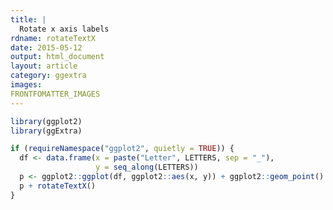 ```yaml
---
title: |
  Rotate x axis labels
rdname: rotateTextX
date: 2015-05-12
output: html_document
layout: article
category: ggextra
images:
FRONTFOMATTER_IMAGES
---
```


```r
library(ggplot2)
library(ggExtra)
```

```r
if (requireNamespace("ggplot2", quietly = TRUE)) {
  df <- data.frame(x = paste("Letter", LETTERS, sep = "_"),
                   y = seq_along(LETTERS))
  p <- ggplot2::ggplot(df, ggplot2::aes(x, y)) + ggplot2::geom_point()
  p + rotateTextX()
}



```